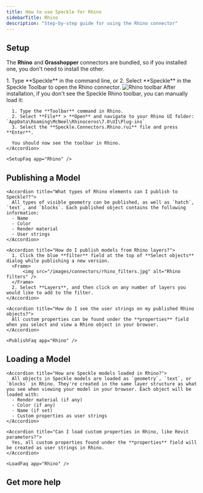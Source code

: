 ```yaml
---
title: How to use Speckle for Rhino
sidebarTitle: Rhino
description: "Step-by-step guide for using the Rhino connector"
---
```



## Setup
<Versions
  app="Rhino"
  versions="7 & 8"
  os="Windows"
/>

<Tip> The **Rhino** and **Grasshopper** connectors are bundled, so if you installed one, you don't need to install the other.</Tip>

<Steps>
    <Setup app="Rhino" />
    <Step title="Open the Rhino connector">
        1. Type **Speckle** in the command line, or
        2. Select **Speckle** in the Speckle Toolbar to open the Rhino connector.
        <Frame>
        <img src="/images/connectors/rhino_toolbar.jpg" alt="Rhino toolbar" />
        </Frame>
        <Login app="Rhino" />
    </Step>
</Steps>

<AccordionGroup>
    <Accordion title="Where is the Speckle toolbar in Rhino?">
      After installation, if you don't see the Speckle Rhino toolbar, you can manually load it:

      1. Type the **Toolbar** command in Rhino.
      2. Select **File** > **Open** and navigate to your Rhino UI folder: `AppData\Roaming\McNeel\Rhinoceros\7.0\UI\Plug-ins`
      3. Select the **Speckle.Connectors.Rhino.rui** file and press **Enter**.

      You should now see the toolbar in Rhino.
    </Accordion>

    <SetupFaq app="Rhino" />
</AccordionGroup>

## Publishing a Model

<Publish app="Rhino" />

<AccordionGroup>

    <Accordion title="What types of Rhino elements can I publish to Speckle??">
      All types of visible geometry can be published, as well as `hatch`, `text`, and `blocks`. Each published object contains the following information:
      - Name
      - Color
      - Render material
      - User strings
    </Accordion>

    <Accordion title="How do I publish models from Rhino layers?">
      1. Click the blue **filter** field at the top of **Select objects** dialog while publishing a new version.
      <Frame>
          <img src="/images/connectors/rhino_filters.jpg" alt="Rhino filters" />
      </Frame>
      2. Select **Layers**, and then click on any number of layers you would like to add to the filter.
    </Accordion>

    <Accordion title="How do I see the user strings on my published Rhino objects?">
      All custom properties can be found under the **properties** field when you select and view a Rhino object in your browser.
    </Accordion>

    <PublishFaq app="Rhino" />

</AccordionGroup>    

## Loading a Model

<Load app="Rhino" />

<AccordionGroup>

    <Accordion title="How are Speckle models loaded in Rhino?">
      All objects in Speckle models are loaded as `geometry`, `text`, or `blocks` in Rhino. They're created in the same layer structure as what you see when viewing your model in your browser. Each object will be loaded with:
      - Render material (if any)
      - Color (if any) 
      - Name (if set)
      - Custom properties as user strings
    </Accordion>

    <Accordion title="Can I load custom properties in Rhino, like Revit parameters?">
      Yes, all custom properties found under the **properties** field will be created as user strings in Rhino.
    </Accordion>

    <LoadFaq app="Rhino" />

</AccordionGroup>

## Get more help

<Community app="Rhino" />

<LearnMore />